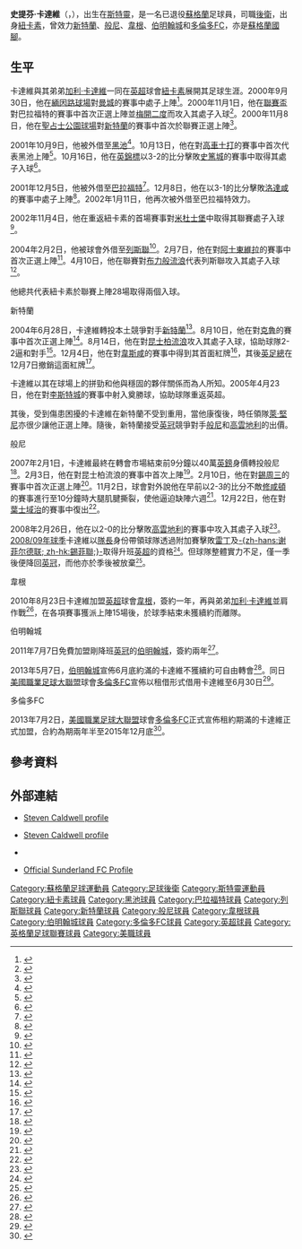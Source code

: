 {{noteta|G1=足球|G2=列斯聯|G3=英超
|G4=FAcup
|T=zh-hans:斯蒂芬·卡德维尔;zh-hk:史提芬·卡達維;
|1=zh-hans:斯蒂芬·卡德维尔;zh-hk:史提芬·卡達維;
|2=zh-hans卡德维尔;zh-hk:卡達維;
|3=zh-hans:罗伊·基恩;zh-hk:萊·堅尼;zh-tw:羅伊·基恩;
|4=zh-cn:斯特灵;zh-hk:斯特靈;zh-tw:史特靈;
|5=zh-hans:千年球场;zh-hk:千禧球場;zh-tw:千禧球場;
|6=zh-cn:加的夫;zh-hk:卡迪夫;zh-tw:卡地夫;
|7=zh-hans:基希讷乌;zh-hk:基希涅夫;zh-tw:奇西瑙;
|8=zh-hans:迪恩·怀特黑德;zh-hk:甸恩·韋赫特;zh-tw:迪恩·懷特黑德;
|9=zh-hans:加里·卡尔德威尔; zh-hk:加利·卡達維;
}}
{{Infobox football biography 2
| playername          = 史提芬·卡達維<br />''Steven Caldwell''
| image               = Caldwell_vs_Antwerp.jpg
| image_size          = 220
| fullname            = Steven Caldwell
| dateofbirth         = {{birth date and age|1980|9|12|df=y}}
| cityofbirth         = [[史特靈|斯特靈]]
| countryofbirth      = [[蘇格蘭|蘇格蘭]]
| height              = {{height|ft=5|in=11}}
| position            = [[後衛_(足球)|後衛]]
| currentclub         =
| clubnumber          = 
| youthyears1         = 
| youthclubs1         = [[紐卡素足球會|紐卡素]]
| years1              = 1998−2004
| clubs1              = [[紐卡素足球會|紐卡素]]
| caps1               = 28
| goals1              = 1
| years2              = 2001
| clubs2              = → [[黑池足球會|黑池]]
| caps2               = 6
| goals2              = 0
| years3              = 2001−2002
| clubs3              = → [[巴拉福特足球會|巴拉福特]]
| caps3               = 5
| goals3              = 0
| years4              = 2002
| clubs4              = → [[巴拉福特足球會|巴拉福特]]
| caps4               = 4
| goals4              = 0
| years5              = 2004
| clubs5              = → [[列斯聯足球會|列斯聯]]
| caps5               = 13
| goals5              = 1
| years6              = 2004−2007
| clubs6              = [[新特蘭足球會|新特蘭]]
| caps6               = 76
| goals6              = 4
| years7              = 2007−2010
| clubs7              = [[般尼足球會|般尼]]
| caps7               = 104
| goals7              = 5
| years8              = 2010−2011
| clubs8              = [[威根竞技足球俱乐部|韋根]]
| caps8               = 10
| goals8              = 0
| years9              = 2011−2013
| clubs9              = [[伯明翰足球會|伯明翰城]]
| caps9               = 77
| goals9              = 1
| years10             = 2013
| clubs10             = → [[多倫多FC|多倫多FC]]
| caps10              = 6
| goals10             = 0
| years11             = 2013−2015
| clubs11             = [[多倫多FC|多倫多FC]]
| caps11              = 40
| goals11             = 1
| totalcaps           = 369
| totalgoals          = 13
| nationalyears1      = 2001−2011
| nationalteam1       = [[蘇格蘭足球代表隊|蘇格蘭]]
| nationalcaps1       = 12
| nationalgoals1      = 0
| medaltemplates      = 
| club-update         = 2013年12月8日 (日) 05:37 (UTC) 
| nationalteam-update = 2013年12月8日 (日) 05:37 (UTC)
}}
'''史提芬·卡達維'''（{{lang-en|'''Steven Caldwell'''}}，{{bd|1980年|9月12日|catIdx=Caldwell, Steven}}），出生在[[斯特靈|斯特靈]]，是一名已退役[[蘇格蘭|蘇格蘭]]足球員，司職[[足球後衛|後衛]]，出身[[紐卡素足球會|紐卡素]]，曾效力[[新特蘭足球會|新特蘭]]、[[般尼足球會|般尼]]、[[威根竞技足球俱乐部|韋根]]、[[伯明翰足球會|伯明翰城]]和[[多倫多FC|多倫多FC]]，亦是[[蘇格蘭足球代表隊|蘇格蘭國腳]]。

== 生平 ==
卡達維與其弟弟[[加利·卡達維|加利·卡達維]]一同在[[英格蘭足球超級聯賽|英超]]球會[[紐卡素足球會|紐卡素]]展開其足球生涯。2000年9月30日，他在[[緬因路球場|緬因路球場]]對[[曼城足球會|曼城]]的賽事中處子上陣<ref>{{en}}{{cite web
|url=http://www.soccerbase.com/results3.sd?gameid=292732
|title=Man City 0 - 1 Newcastle
|publisher=Soccerbase
|date=2000-09-30
|accessdate=2010-03-12
}}{{Dead link|date=2019年5月 |bot=InternetArchiveBot |fix-attempted=yes }}</ref>。2000年11月1日，他在[[英格蘭聯賽盃|聯賽盃]]對巴拉福特的賽事中首次正選上陣並[[梅開二度|梅開二度]]而攻入其處子入球<ref>{{en}}{{cite web
|url=http://news.bbc.co.uk/sport1/hi/football/worthington_cup/1000616.stm
|title=Newcastle 4-3 Bradford
|publisher=BBC Sport
|date=2 November 2000
|accessdate=3 November 2009
|archive-date=2012-05-04
|archive-url=https://www.webcitation.org/67POQms6z?url=http://news.bbc.co.uk/sport2/hi/football/worthington_cup/1000616.stm
|dead-url=no
}}</ref>。2000年11月8日，他在[[聖占士公園球場|聖占士公園球場]]對[[新特蘭足球會|新特蘭]]的賽事中首次於聯賽正選上陣<ref>{{en}}{{cite web
|url=http://www.soccerbase.com/results3.sd?gameid=295676
|title=Newcastle 1 -  2 Sunderland
|publisher=Soccerbase
|date=2000-11-08
|accessdate=2010-03-12
}}{{Dead link|date=2019年5月 |bot=InternetArchiveBot |fix-attempted=yes }}</ref>。

2001年10月9日，他被外借至[[黑池足球會|黑池]]<ref>{{en}}{{cite web
|url=http://news.bbc.co.uk/sport2/hi/football/teams/b/blackpool/1588933.stm
|title=Blackpool grab Caldwell
|publisher=BBC Sport
|date=2001-10-09
|accessdate=2010-03-12
|archive-date=2016-03-07
|archive-url=https://web.archive.org/web/20160307085149/http://news.bbc.co.uk/sport2/hi/football/teams/b/blackpool/1588933.stm
|dead-url=no
}}</ref>。10月13日，他在對[[高車士打足球會|高車士打]]的賽事中首次代表黑池上陣<ref>{{en}}{{cite web
|url=http://www.soccerbase.com/results3.sd?gameid=325344
|title=Blackpool 2 -  1 Colchester
|publisher=Soccerbase
|date=2001-10-13
|accessdate=2010-03-12
}}{{Dead link|date=2019年5月 |bot=InternetArchiveBot |fix-attempted=yes }}</ref>。10月16日，他在[[英格蘭聯賽錦標|英錦標]]以3-2的比分擊敗[[史篤城足球會|史篤城]]的賽事中取得其處子入球<ref>
{{en}}{{cite web
|url=http://www.soccerbase.com/results3.sd?gameid=340652
|title=Blackpool 3 -  2 Stoke
|publisher=Soccerbase
|date=2001-10-16
|accessdate=2010-03-12
}}{{Dead link|date=2019年4月 |bot=InternetArchiveBot |fix-attempted=yes }}
</ref>。

2001年12月5日，他被外借至[[巴拉福特足球會|巴拉福特]]<ref>{{en}}{{cite web
|url=http://news.bbc.co.uk/sport2/hi/football/teams/b/bradford_city/1693813.stm
|title=Bantams bolster defence
|publisher=BBC Sport
|date=2001-12-05
|accessdate=2010-03-12
|archive-date=2016-03-07
|archive-url=https://web.archive.org/web/20160307131212/http://news.bbc.co.uk/sport2/hi/football/teams/b/bradford_city/1693813.stm
|dead-url=no
}}</ref>。12月8日，他在以3-1的比分擊敗[[洛達咸足球會|洛達咸]]的賽事中處子上陣<ref>{{en}}{{cite web
|url=http://www.soccerbase.com/results3.sd?gameid=348750
|title=Bradford 3 -  1 Rotherham
|publisher=Soccerbase
|date=2001-12-08
|accessdate=2010-03-12
}}{{Dead link|date=2019年5月 |bot=InternetArchiveBot |fix-attempted=yes }}</ref>。2002年1月11日，他再次被外借至巴拉福特效力。

2002年11月4日，他在重返紐卡素的首場賽事對[[米杜士堡足球會|米杜士堡]]中取得其聯賽處子入球<ref>{{en}}{{cite web
|url=http://news.bbc.co.uk/sport1/hi/football/eng_prem/2373327.stm
|title=Newcastle outsmart Boro
|publisher=BBC Sport
|date=4 November 2002
|accessdate=27 October 2009
|archive-date=2012-05-04
|archive-url=https://www.webcitation.org/67PORdpEb?url=http://news.bbc.co.uk/sport2/hi/football/eng_prem/2373327.stm
|dead-url=no
}}</ref>。

2004年2月2日，他被球會外借至[[列斯聯足球會|列斯聯]]<ref>{{en}}{{cite web
|url=http://news.bbc.co.uk/sport2/hi/football/teams/l/leeds_united/3451199.stm
|title=Leeds snap up Caldwell
|publisher=BBC Sport
|date=2004-02-02
|accessdate=2010-03-12
|archive-date=2019-06-03
|archive-url=https://web.archive.org/web/20190603071246/http://news.bbc.co.uk/sport2/hi/football/teams/l/leeds_united/3451199.stm
|dead-url=no
}}</ref>。2月7日，他在對[[阿士東維拉足球會|阿士東維拉]]的賽事中首次正選上陣<ref>{{en}}{{cite web
|url=http://www.soccerbase.com/results3.sd?gameid=413411
|title=Aston Villa 2 -  0 Leeds
|publisher=Soccerbase
|date=2004-02-07
|accessdate=2010-03-12
}}{{Dead link|date=2019年5月 |bot=InternetArchiveBot |fix-attempted=yes }}</ref>。4月10日，他在聯賽對[[布力般流浪足球會|布力般流浪]]代表列斯聯攻入其處子入球<ref>{{en}}{{cite web
|url=http://news.bbc.co.uk/sport1/hi/football/eng_prem/3574335.stm
|title=Blackburn 1-2 Leeds
|publisher=BBC Sport
|date=10 April 2004
|accessdate=27 October 2009
|archive-date=2012-05-04
|archive-url=https://www.webcitation.org/67POSb8VO?url=http://news.bbc.co.uk/sport2/hi/football/eng_prem/3574335.stm
|dead-url=no
}}</ref>。

他總共代表紐卡素於聯賽上陣28場取得兩個入球。

;新特蘭
2004年6月28日，卡達維轉投本土競爭對手[[新特蘭足球會|新特蘭]]<ref>{{en}}{{cite web
|url=http://www.skysports.com/story/0,19528,11678_2303689,00.html
|title=Caldwell signs Black Cats deal
|publisher=Sky Sports
|date=2004-06-28
|accessdate=2010-03-12
|archive-date=2016-03-08
|archive-url=https://web.archive.org/web/20160308012755/http://www.skysports.com/story/0,19528,11678_2303689,00.html
|dead-url=no
}}</ref>。8月10日，他在對[[克魯足球會|克魯]]的賽事中首次正選上陣<ref>{{en}}{{cite web
 |url         = http://soccernet.espn.go.com/players/profile?id=4689&cc=4716
 |title       = Steven Caldwell Profile
 |publisher   = ESPN
 |date        = 2004-08-10
 |accessdate  = 2010-03-12
 |deadurl     = yes
 |archiveurl  = https://web.archive.org/web/20100224034402/http://soccernet.espn.go.com/players/profile?id=4689&cc=4716
 |archivedate = 2010-02-24
}}</ref>。8月14日，他在對[[昆士柏流浪足球會|昆士柏流浪]]攻入其處子入球，協助球隊2-2逼和對手<ref>{{en}}{{cite web
|url=http://www.soccerbase.com/results3.sd?gameid=428569
|title=Sunderland 2 - 2 QPR
|publisher=Soccerbase
|date=2004-08-14
|accessdate=2010-03-12
|archive-url=https://web.archive.org/web/20070826081357/http://www.soccerbase.com/results3.sd?gameid=428569
|archive-date=2007-08-26
|dead-url=yes
}}</ref>。12月4日，他在對[[韋斯咸足球會|韋斯咸]]的賽事中得到其首面紅牌<ref>{{en}}{{cite web
|url=http://www.soccerbase.com/results3.sd?gameid=439961
|title=Sunderland 0 - 2 West Ham
|publisher=Soccerbase
|date=2004-12-04
|accessdate=2010-03-12
|archive-url=https://web.archive.org/web/20051201015929/http://www.soccerbase.com/results3.sd?gameid=439961
|archive-date=2005-12-01
|dead-url=yes
}}</ref>，其後[[英格蘭足球總會|英足總]]在12月7日撤銷這面紅牌<ref>{{en}}{{cite web
|url=http://news.bbc.co.uk/sport2/hi/football/teams/s/sunderland/4076123.stm
|title=FA rescinds Caldwell sending off
|publisher=BBC Sport
|date=2004-12-07
|accessdate=2010-03-12
|archive-date=2019-06-10
|archive-url=https://web.archive.org/web/20190610061753/http://news.bbc.co.uk/sport2/hi/football/teams/s/sunderland/4076123.stm
|dead-url=no
}}</ref>。

卡達維以其在球場上的拼勁和他與{{Link-en|加利·比連|Gary Breen}}穩固的夥伴關係而為人所知。2005年4月23日，他在對[[李斯特城足球會|李斯特城]]的賽事中射入奠勝球，協助球隊重返英超。

其後，受到傷患困擾的卡達維在新特蘭不受到重用，當他康復後，時任領隊[[萊·堅尼|萊·堅尼]]亦很少讓他正選上陣。隨後，新特蘭接受[[英格蘭足球冠軍聯賽|英冠]]競爭對手[[般尼足球會|般尼]]和[[高雲地利足球會|高雲地利]]的出價。

;般尼
2007年2月1日，卡達維最終在轉會市場結束前9分鐘以40萬[[英鎊|英鎊]]身價轉投般尼<ref>{{en}}{{cite web|url=http://news.bbc.co.uk/sport2/hi/football/teams/b/burnley/6299713.stm|title=Burnley clinch deal for Caldwell|publisher=BBC Sport|date=2007-02-01|accessdate=2010-03-12|archive-date=2019-06-03|archive-url=https://web.archive.org/web/20190603154909/http://news.bbc.co.uk/sport2/hi/football/teams/b/burnley/6299713.stm|dead-url=no}}</ref>。2月3日，他在對昆士柏流浪的賽事中首次上陣<ref>{{en}}{{cite web
|url=http://www.soccerbase.com/results3.sd?gameid=509194
|title=QPR 3 - 1 Burnley
|publisher=Soccerbase
|date=2007-02-03
|accessdate=2010-03-12
|archive-url=https://web.archive.org/web/20070216144251/http://www.soccerbase.com/results3.sd?gameid=509194
|archive-date=2007-02-16
|dead-url=yes
}}</ref>。2月10日，他在對[[錫周三足球會|錫周三]]的賽事中首次正選上陣<ref>{{en}}{{cite web
|url=http://www.soccerbase.com/results3.sd?gameid=509798
|title=Burnley 1 - 1 Sheff Wed
|publisher=Soccerbase
|date=2007-02-03
|accessdate=2010-03-12
}}{{Dead link|date=2019年5月 |bot=InternetArchiveBot |fix-attempted=yes }}</ref>。11月2日，球會對外說他在早前以2-3的比分不敵[[修咸頓足球會|修咸頓]]的賽事進行至10分鐘時大腿肌腱撕裂，使他逼迫缺陣六週<ref>{{en}}{{cite web|url=http://news.bbc.co.uk/sport2/hi/football/teams/b/burnley/7074426.stm|title=Caldwell's injury rocks Burnley|publisher=BBC Sport|date=2007-11-02|accessdate=2010-03-12|archive-date=2019-06-05|archive-url=https://web.archive.org/web/20190605054619/http://news.bbc.co.uk/sport2/hi/football/teams/b/burnley/7074426.stm|dead-url=no}}</ref>。12月22日，他在對[[葉士域治足球會|葉士域治]]的賽事中復出<ref>{{en}}{{cite web
|url=http://www.soccerbase.com/results3.sd?gameid=538698
|title=Ipswich 0 - 0 Burnley
|publisher=Soccerbase
|date=2007-12-22
|accessdate=2010-03-12
}}{{Dead link|date=2019年5月 |bot=InternetArchiveBot |fix-attempted=yes }}</ref>。

2008年2月26日，他在以2-0的比分擊敗[[高雲地利足球會|高雲地利]]的賽事中攻入其處子入球<ref>{{en}}{{cite web
|url=http://www.independent.co.uk/sport/football/football-league/burnley-2-coventry-city-0-captain-caldwell-keeps-clarets-in-sight-of-playoffs-788015.html
|title=Burnley 2 Coventry City 0: Captain Caldwell keeps Clarets in sight of play-offs
|publisher=Independent
|date=2008-02-27
|accessdate=2010-03-12
|archive-date=2013-04-20
|archive-url=https://archive.today/20130420154503/http://www.independent.co.uk/sport/football/football-league/burnley-2-coventry-city-0-captain-caldwell-keeps-clarets-in-sight-of-playoffs-788015.html
|dead-url=no
}}</ref>。[[2008年至2009年英格蘭足球冠軍聯賽|2008/09年球季]]卡達維以[[隊長_(足球)|隊長]]身份帶領球隊透過附加賽擊敗[[雷丁足球俱乐部|雷丁]]及[[谢菲尔德联足球俱乐部|-{zh-hans:谢菲尔德联; zh-hk:錫菲聯;}-]]取得升班[[英超|英超]]的資格<small><ref>{{cite news |language=en |url=http://news.bbc.co.uk/sport2/hi/football/eng_div_1/8060970.stm |title=Burnley 1-0 Sheff Utd |publisher=[[BBC|BBC]] Sport |date=2009-05-25 |accessdate=2010-08-27 |archive-date=2012-08-16 |archive-url=https://www.webcitation.org/69xakmMHg?url=http://news.bbc.co.uk/sport2/hi/football/eng_div_1/8060970.stm |dead-url=no }}</ref></small>。但球隊整體實力不足，僅一季後便降回[[英冠|英冠]]，而他亦於季後被放棄<small><ref>{{cite news |language=en |url=http://www.skysports.com/story/0,19528,11661_6147564,00.html |title=Burnley duo pen new deals |publisher=Sky Sports |date=2010-05-11 |accessdate=2010-08-26 |archive-date=2010-05-14 |archive-url=https://web.archive.org/web/20100514145645/http://www.skysports.com/story/0,19528,11661_6147564,00.html |dead-url=no }}</ref></small>。

;韋根
2010年8月23日卡達維加盟[[英超|英超]]球會[[威根竞技足球俱乐部|韋根]]，簽約一年，再與弟弟[[加利·卡達維|加利·卡達維]]並肩作戰<ref>{{cite news |language=en |url=http://www.skysports.com/story/0,19528,11661_6331400,00.html |title=Latics swoop for Caldwell |publisher=Sky Sports |date=2010-08-23 |accessdate=2010-08-27 |archive-date=2012-05-04 |archive-url=https://www.webcitation.org/67POTJS3M?url=http://www.skysports.com/story/0,19528,11661_6331400,00.html |dead-url=no }}</ref>，在各項賽事獲派上陣15場後，於球季結束未獲續約而離隊。

;伯明翰城
2011年7月7日免費加盟剛降班[[英冠|英冠]]的[[伯明翰足球會|伯明翰城]]，簽約兩年<ref>{{cite news |language=en |url=http://news.bbc.co.uk/sport2/hi/football/14070906.stm |title=Defender Steven Caldwell moves to Birmingham City |publisher=''[[BBC_Sport|BBC Sport]]'' |date=2011-07-07 |accessdate=2011-08-08 |archive-date=2011-08-12 |archive-url=https://web.archive.org/web/20110812005429/http://news.bbc.co.uk/sport2/hi/football/14070906.stm |dead-url=no }}</ref>。

2013年5月7日，[[伯明翰足球會|伯明翰城]]宣佈6月底約滿的卡達維不獲續約可自由轉會<ref>{{cite news |language=en |url=http://www.bbc.com/sport/0/football/22438032 |title=Birmingham City: Steven Caldwell to go in St Andrew's shake-up |publisher=''[[BBC_Sport|BBC Sport]]'' |date=2013-05-07 |accessdate=2013-12-08 |archive-date=2015-09-24 |archive-url=https://web.archive.org/web/20150924192548/http://www.bbc.com/sport/0/football/22438032 |dead-url=no }}</ref>。同日[[美國職業足球大聯盟|美國職業足球大聯盟]]球會[[多倫多FC|多倫多FC]]宣佈以租借形式借用卡達維至6月30日<ref>{{cite news |language=en |url=http://www.mlssoccer.com/news/article/2013/05/07/english-club-birmingham-city-say-defender-steven-caldwell-has-been-loaned-to |title=Birmingham City defender Steven Caldwell joins Toronto FC on loan through June 30 |publisher=''Major League Soccer'' |date=2013-05-07 |accessdate=2013-12-08 |archive-date=2015-06-11 |archive-url=https://web.archive.org/web/20150611110812/http://www.mlssoccer.com/news/article/2013/05/07/english-club-birmingham-city-say-defender-steven-caldwell-has-been-loaned-to |dead-url=no }}</ref>。

;多倫多FC
2013年7月2日，[[美國職業足球大聯盟|美國職業足球大聯盟]]球會[[多倫多FC|多倫多FC]]正式宣佈租約期滿的卡達維正式加盟，合約為期兩年半至2015年12月底<ref>{{cite news |language=en |url=http://www.torontofc.ca/news/2013/07/toronto-signs-caldwell-new-deal |title=Toronto Signs Caldwell To New Deal |publisher=''Major League Soccer'' |date=2013-07-02 |accessdate=2013-12-08 |archive-date=2015-06-10 |archive-url=https://web.archive.org/web/20150610183954/http://www.torontofc.ca/news/2013/07/toronto-signs-caldwell-new-deal |dead-url=no }}</ref>。

== 參考資料 ==
{{reflist}}

== 外部連結 ==
* {{en}}[https://archive.is/20121203210646/http://www.burnleyfootballclub.com/page/ProfilesDetail/0,,10413~5945,00.html Steven Caldwell profile]
* {{en}}[https://archive.is/20120630224827/http://www.bradfordcityfc.co.uk/page/ProfilesDetail/0,,10266~5945,00.html Steven Caldwell profile]
* {{en}}{{soccerbase|16556|史提芬·卡達維}}
* {{en}}[http://www.safc.com/team/?page_id=2623&player_id=30 Official Sunderland FC Profile] {{Wayback|url=http://www.safc.com/team/?page_id=2623&player_id=30 |date=20080227013534 }}

{{start box}}
{{s-sports}}
{{succession box|title=[[新特蘭足球會|新特蘭]]隊長|before={{Link-en|加利·比連|Gary Breen}}|after=[[甸恩·韋赫特|甸恩·韋赫特]]|years=2006-2007}}
{{succession box|before={{Link-en|韋恩·湯馬士|Wayne Thomas (footballer)}}| title=[[般尼足球會|般尼]]隊長|after=[[格拉汉姆·亚历山大|格拉汉姆·亚历山大]]||years=2007-2010}}
{{end box}}

{{DEFAULTSORT:Caldwell, Steven}}
[[Category:蘇格蘭足球運動員|Category:蘇格蘭足球運動員]]
[[Category:足球後衛|Category:足球後衛]]
[[Category:斯特靈運動員|Category:斯特靈運動員]]
[[Category:紐卡素球員|Category:紐卡素球員]]
[[Category:黑池球員|Category:黑池球員]]
[[Category:巴拉福特球員|Category:巴拉福特球員]]
[[Category:列斯聯球員|Category:列斯聯球員]]
[[Category:新特蘭球員|Category:新特蘭球員]]
[[Category:般尼球員|Category:般尼球員]]
[[Category:韋根球員|Category:韋根球員]]
[[Category:伯明翰城球員|Category:伯明翰城球員]]
[[Category:多倫多FC球員|Category:多倫多FC球員]]
[[Category:英超球員|Category:英超球員]]
[[Category:英格蘭足球聯賽球員|Category:英格蘭足球聯賽球員]]
[[Category:美職球員|Category:美職球員]]